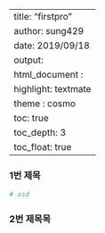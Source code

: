 
---
title: "firstpro"
author: sung429
date: 2019/09/18
output:
 html_document :
   highlight: textmate
   theme : cosmo
   toc: true
   toc_depth: 3
   toc_float: true
---




### 1번 제목
```r
# asd
```
### 2번 제목목
```r

```

